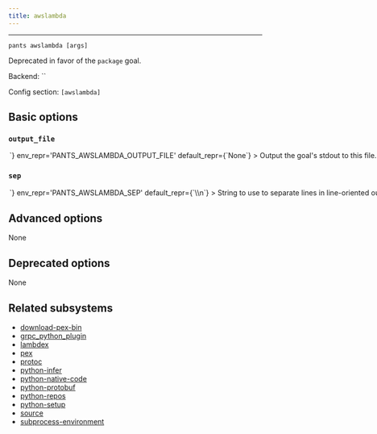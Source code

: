 ```yaml
---
title: awslambda
---
```



---

```
pants awslambda [args]
```

Deprecated in favor of the `package` goal.

Backend: <span className="color--primary">``</span>

Config section: <span className="color--primary">`[awslambda]`</span>

<span className={styles.options}>

## Basic options

### `output_file`

<Option
  cli_repr={`--awslambda-output-file=<path>`}
  env_repr='PANTS_AWSLAMBDA_OUTPUT_FILE'
  default_repr={`None`}
>

Output the goal&#x27;s stdout to this file. If unspecified, outputs to stdout.

</Option>

### `sep`

<Option
  cli_repr={`--awslambda-sep=<separator>`}
  env_repr='PANTS_AWSLAMBDA_SEP'
  default_repr={`\\n`}
>

String to use to separate lines in line-oriented output.

</Option>

## Advanced options

None

## Deprecated options

None

## Related subsystems

- [download-pex-bin](../subsystems/download-pex-bin.mdx)
- [grpc_python_plugin](../subsystems/grpc_python_plugin.mdx)
- [lambdex](../subsystems/lambdex.mdx)
- [pex](../subsystems/pex.mdx)
- [protoc](../subsystems/protoc.mdx)
- [python-infer](../subsystems/python-infer.mdx)
- [python-native-code](../subsystems/python-native-code.mdx)
- [python-protobuf](../subsystems/python-protobuf.mdx)
- [python-repos](../subsystems/python-repos.mdx)
- [python-setup](../subsystems/python-setup.mdx)
- [source](../subsystems/source.mdx)
- [subprocess-environment](../subsystems/subprocess-environment.mdx)

</span>
